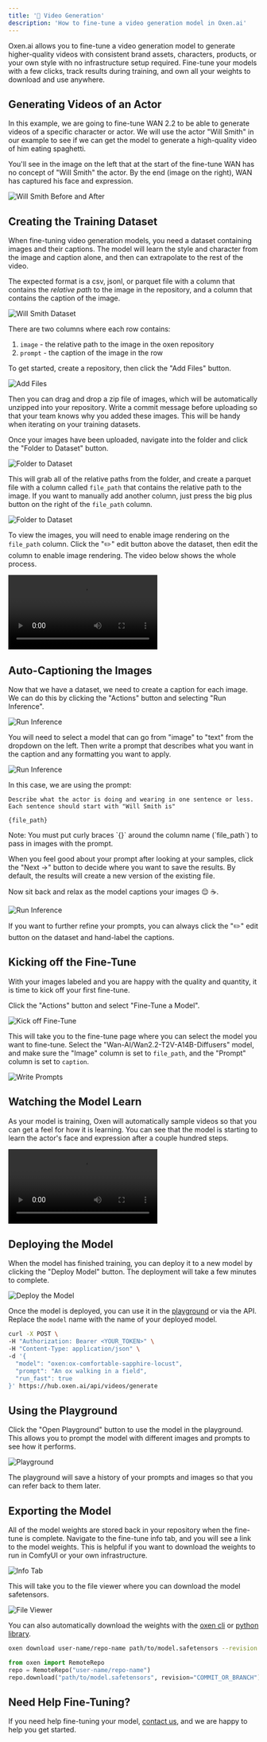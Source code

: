 ```yaml
---
title: '🎥 Video Generation'
description: 'How to fine-tune a video generation model in Oxen.ai'
---
```


Oxen.ai allows you to fine-tune a video generation model to generate higher-quality videos with consistent brand assets, characters, products, or your own style with no infrastructure setup required. Fine-tune your models with a few clicks, track results during training, and own all your weights to download and use anywhere.

## Generating Videos of an Actor

In this example, we are going to fine-tune WAN 2.2 to be able to generate videos of a specific character or actor. We will use the actor "Will Smith" in our example to see if we can get the model to generate a high-quality video of him eating spaghetti.

You'll see in the image on the left that at the start of the fine-tune WAN has no concept of "Will Smith" the actor. By the end (image on the right), WAN has captured his face and expression.

<img alt="Will Smith Before and After" className="rounded-xl" src="/images/fine_tuning/text-to-video/will-smith-before-after.png" />

## Creating the Training Dataset

When fine-tuning video generation models, you need a dataset containing images and their captions. The model will learn the style and character from the image and caption alone, and then can extrapolate to the rest of the video. 

The expected format is a csv, jsonl, or parquet file with a column that contains the *relative path* to the image in the repository, and a column that contains the caption of the image.

<img alt="Will Smith Dataset" className="rounded-xl" src="/images/fine_tuning/text-to-video/will-smith-dataset.png" />

There are two columns where each row contains:

1) `image` - the relative path to the image in the oxen repository
2) `prompt` - the caption of the image in the row

To get started, create a repository, then click the "Add Files" button.

<img alt="Add Files" className="rounded-xl" src="/images/fine_tuning/text-to-video/add-files.png" />

Then you can drag and drop a zip file of images, which will be automatically unzipped into your repository. Write a commit message before uploading so that your team knows why you added these images. This will be handy when iterating on your training datasets.

Once your images have been uploaded, navigate into the folder and click the "Folder to Dataset" button.

<img alt="Folder to Dataset" className="rounded-xl" src="/images/fine_tuning/text-to-video/folder-to-dataset-button.png" />

This will grab all of the relative paths from the folder, and create a parquet file with a column called `file_path` that contains the relative path to the image. If you want to manually add another column, just press the big plus button on the right of the `file_path` column.

<img alt="Folder to Dataset" className="rounded-xl" src="/images/fine_tuning/text-to-video/folder-to-dataset.png" />

To view the images, you will need to enable image rendering on the `file_path` column. Click the "✏️" edit button above the dataset, then edit the column to enable image rendering. The video below shows the whole process.

<video controls className="rounded-xl">
  <source src="/images/fine_tuning/text-to-video/will_smith_image_render.mp4" type="video/mp4" />
  Your browser does not support the video tag.
</video>

## Auto-Captioning the Images

Now that we have a dataset, we need to create a caption for each image. We can do this by clicking the "Actions" button and selecting "Run Inference".

<img alt="Run Inference" className="rounded-xl" src="/images/data-frames/run-inference.png" />

You will need to select a model that can go from "image" to "text" from the dropdown on the left. Then write a prompt that describes what you want in the caption and any formatting you want to apply. 

<img alt="Run Inference" className="rounded-xl" src="/images/fine_tuning/text-to-video/caption-dataset-sample.png" />

In this case, we are using the prompt:

```text
Describe what the actor is doing and wearing in one sentence or less. Each sentence should start with "Will Smith is"

{file_path}
```

<Info>
Note: You must put curly braces `{}` around the column name (`file_path`) to pass in images with the prompt.
</Info>

When you feel good about your prompt after looking at your samples, click the "Next ->" button to decide where you want to save the results. By default, the results will create a new version of the existing file.

Now sit back and relax as the model captions your images 😌 ☕️.

<img alt="Run Inference" className="rounded-xl" src="/images/fine_tuning/text-to-video/captioning.png" />

If you want to further refine your prompts, you can always click the "✏️" edit button on the dataset and hand-label the captions.

## Kicking off the Fine-Tune

With your images labeled and you are happy with the quality and quantity, it is time to kick off your first fine-tune. 

Click the "Actions" button and select "Fine-Tune a Model".

<img alt="Kick off Fine-Tune" className="rounded-xl" src="/images/fine_tuning/text-to-video/fine-tune-a-model-button.png" />

This will take you to the fine-tune page where you can select the model you want to fine-tune. Select the "Wan-AI/Wan2.2-T2V-A14B-Diffusers" model, and make sure the "Image" column is set to `file_path`, and the "Prompt" column is set to `caption`.

<img alt="Write Prompts" className="rounded-xl" src="/images/fine_tuning/text-to-video/fine-tune-prompts.png" />

## Watching the Model Learn

As your model is training, Oxen will automatically sample videos so that you can get a feel for how it is learning. You can see that the model is starting to learn the actor's face and expression after a couple hundred steps.

<video controls className="rounded-xl">
  <source src="/images/fine_tuning/text-to-video/samples.mp4" type="video/mp4" />
  Your browser does not support the video tag.
</video>

## Deploying the Model

When the model has finished training, you can deploy it to a new model by clicking the "Deploy Model" button. The deployment will take a few minutes to complete.

<img alt="Deploy the Model" className="rounded-xl" src="/images/fine_tuning/text-to-video/deploy-model.png" />

Once the model is deployed, you can use it in the [playground](https://www.oxen.ai/ai/models) or via the API. Replace the `model` name with the name of your deployed model.

```bash
curl -X POST \
-H "Authorization: Bearer <YOUR_TOKEN>" \
-H "Content-Type: application/json" \
-d '{
  "model": "oxen:ox-comfortable-sapphire-locust",
  "prompt": "An ox walking in a field",
  "run_fast": true
}' https://hub.oxen.ai/api/videos/generate
```

## Using the Playground

Click the "Open Playground" button to use the model in the playground. This allows you to prompt the model with different images and prompts to see how it performs.

<img alt="Playground" className="rounded-xl" src="/images/fine_tuning/text-to-video/playground.png" />

The playground will save a history of your prompts and images so that you can refer back to them later.

## Exporting the Model

All of the model weights are stored back in your repository when the fine-tune is complete. Navigate to the fine-tune info tab, and you will see a link to the model weights. This is helpful if you want to download the weights to run in ComfyUI or your own infrastructure.

<img alt="Info Tab" className="rounded-xl" src="/images/fine_tuning/text-to-video/info-tab.png" />

This will take you to the file viewer where you can download the model safetensors.

<img alt="File Viewer" className="rounded-xl" src="/images/fine_tuning/image-generation/file-viewer.png" />

You can also automatically download the weights with the [oxen cli](/getting-started/cli) or [python library](/getting-started/python).

<CodeGroup>

```bash CLI
oxen download user-name/repo-name path/to/model.safetensors --revision COMMIT_OR_BRANCH
```

```python Python
from oxen import RemoteRepo
repo = RemoteRepo("user-name/repo-name")
repo.download("path/to/model.safetensors", revision="COMMIT_OR_BRANCH")
```
</CodeGroup>

## Need Help Fine-Tuning?

If you need help fine-tuning your model, [contact us](https://airtable.com/appDW4XBL7qTihmwi/shrQF72gHTJw8zvie), and we are happy to help you get started.
